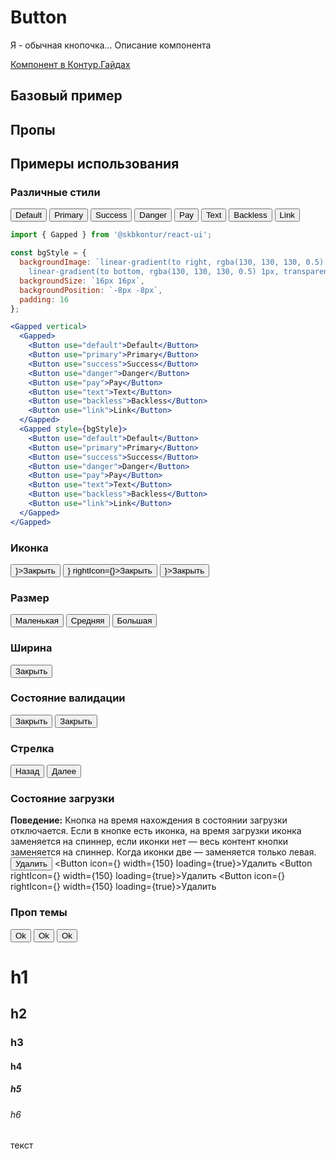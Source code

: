 
<Meta of={ButtonStories} />

# Button
Я - обычная кнопочка... Описание компонента

[Компонент в Контур.Гайдах](https://guides.kontur.ru/components/button)

## Базовый пример
<Primary />

## Пропы
<Controls />

## Примеры использования
### Различные стили
<Canvas>
  <Gapped vertical>
    <Gapped>
      <Button use="default">Default</Button>
      <Button use="primary">Primary</Button>
      <Button use="success">Success</Button>
      <Button use="danger">Danger</Button>
      <Button use="pay">Pay</Button>
      <Button use="text">Text</Button>
      <Button use="backless">Backless</Button>
      <Button use="link">Link</Button>
    </Gapped>
  </Gapped>
</Canvas>

```jsx harmony
import { Gapped } from '@skbkontur/react-ui';

const bgStyle = {
  backgroundImage: `linear-gradient(to right, rgba(130, 130, 130, 0.5) 1px, transparent 1px),
    linear-gradient(to bottom, rgba(130, 130, 130, 0.5) 1px, transparent 1px)`,
  backgroundSize: `16px 16px`,
  backgroundPosition: `-8px -8px`,
  padding: 16
};

<Gapped vertical>
  <Gapped>
    <Button use="default">Default</Button>
    <Button use="primary">Primary</Button>
    <Button use="success">Success</Button>
    <Button use="danger">Danger</Button>
    <Button use="pay">Pay</Button>
    <Button use="text">Text</Button>
    <Button use="backless">Backless</Button>
    <Button use="link">Link</Button>
  </Gapped>
  <Gapped style={bgStyle}>
    <Button use="default">Default</Button>
    <Button use="primary">Primary</Button>
    <Button use="success">Success</Button>
    <Button use="danger">Danger</Button>
    <Button use="pay">Pay</Button>
    <Button use="text">Text</Button>
    <Button use="backless">Backless</Button>
    <Button use="link">Link</Button>
  </Gapped>
</Gapped>
```

### Иконка
<Canvas>
  <Gapped gap={5}>
    <Button icon={<XIcon16Regular />}>Закрыть</Button>
    <Button icon={<XIcon16Regular />} rightIcon={<XIcon16Regular />}>Закрыть</Button>
    <Button rightIcon={<XIcon16Regular />}>Закрыть</Button>
  </Gapped>
</Canvas>

### Размер
<Canvas>
  <div style={{ display: "flex", alignItems: "end", gap: '10px' }}>
    <Button size="small">Маленькая</Button>
    <Button size="medium">Средняя</Button>
    <Button size="large">Большая</Button>
  </div>
</Canvas>

### Ширина
<Canvas>
    <Button width={40}>Закрыть</Button>
</Canvas>

### Состояние валидации
<Canvas>
  <Button warning>Закрыть</Button>
  <Button error>Закрыть</Button>
</Canvas>

### Стрелка
<Canvas>
  <Gapped gap={5}>
    <Button arrow="left" size="medium">Назад</Button>
    <Button arrow size="medium">Далее</Button>
  </Gapped>
</Canvas>

### Состояние загрузки
**Поведение:**
Кнопка на время нахождения в состоянии загрузки отключается.
Если в кнопке есть иконка, на время загрузки иконка заменяется на спиннер, если иконки нет — весь контент кнопки заменяется на спиннер. Когда иконки две — заменяется только левая.
<Canvas>
  <Gapped>
    <Button width={150} loading={true}>Удалить</Button>
    <Button icon={<MinusCircleIcon16Light />} width={150} loading={true}>Удалить</Button>
    <Button rightIcon={<MinusCircleIcon16Light />} width={150} loading={true}>Удалить</Button>
    <Button icon={<MinusCircleIcon16Light />} rightIcon={<MinusCircleIcon16Light />} width={150} loading={true}>Удалить</Button>
  </Gapped>
</Canvas>

### Проп темы
<Canvas>
  <Gapped>
    <Button theme={{ textColorDefault: '#C00000' }}>Ok</Button>
    <Button use="link" theme={{ linkColor: '#C00000' }}>Ok</Button>
    <Button>Ok</Button>
  </Gapped>
</Canvas>

# h1
## h2
### h3
#### h4
##### h5
###### h6
текст
